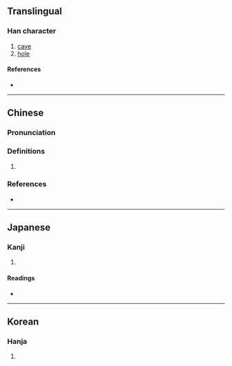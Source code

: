 {{character info/new}}
==Translingual==

===Han character===
{{Han char|rn=44|rad=尸|as=05|sn=8|four=77267|canj=SW|ids=⿸尸田}}

# [[cave]]
# [[hole]]

====References====
* {{Han ref|kx=0301.060|dkj=07668|dj=0597.130|hdz=20969.040|uh=5C47|ud=23623|bh=CC5A|bd=52314}}

----

==Chinese==
{{zh-forms}}

===Pronunciation===
{{zh-pron
|m=tián
|c=tin4
|mn=tiân
|cat=
}}

===Definitions===
{{zh-hanzi}}

# {{rfdef|zh}}

===References===
* {{R:twedu|C02633}}

----

==Japanese==

===Kanji===
{{ja-kanji|grade=|rs=尸05}}

# {{rfdef|ja|sort=尸05}}

====Readings====
* {{ja-readings|on=[[てん]] (ten), [[でん]] (den)|kun=[[あな]] (ana)}}

----

==Korean==

===Hanja===
{{ko-hanja|hangeul=전|rv=jeon|mr=chŏn|y=cen}}

# {{rfdef|ko|sort=尸05}}